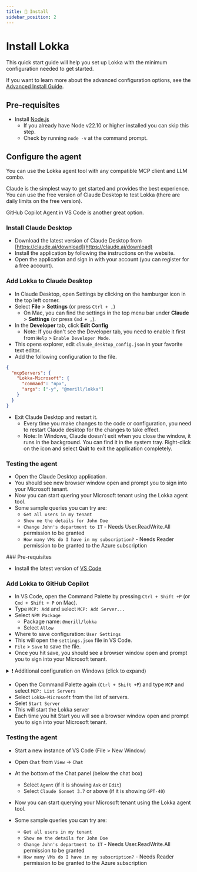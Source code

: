 ```yaml
---
title: 🚀 Install
sidebar_position: 2
---
```


# Install Lokka

This quick start guide will help you set up Lokka with the minimum configuration needed to get started.

If you want to learn more about the advanced configuration options, see the [Advanced Install Guide](/docs/install-advanced).

## Pre-requisites

- Install [Node.js](https://nodejs.org/en/download/)
  - If you already have Node v22.10 or higher installed you can skip this step.
  - Check by running `node -v` at the command prompt.

## Configure the agent

You can use the Lokka agent tool with any compatible MCP client and LLM combo.

Claude is the simplest way to get started and provides the best experience. You can use the free version of Claude Desktop to test Lokka (there are daily limits on the free version).

GitHub Copilot Agent in VS Code is another great option.

<Tabs>
  <TabItem value="claude" label="Claude" default>

### Install Claude Desktop

- Download the latest version of Claude Desktop from [https://claude.ai/download](https://claude.ai/download)
- Install the application by following the instructions on the website.
- Open the application and sign in with your account (you can register for a free account).

### Add Lokka to Claude Desktop

- In Claude Desktop, open Settings by clicking on the hamburger icon in the top left corner.
- Select **File** > **Settings** (or press `Ctrl + ,`)
  - On Mac, you can find the settings in the top menu bar under **Claude** > **Settings** (or press `Cmd + ,`).
- In the **Developer** tab, click **Edit Config**
  - Note: If you don't see the Developer tab, you need to enable it first from `Help` > `Enable Developer Mode`.
- This opens explorer, edit `claude_desktop_config.json` in your favorite text editor.
- Add the following configuration to the file.

```json
{
  "mcpServers": {
    "Lokka-Microsoft": {
      "command": "npx",
      "args": ["-y", "@merill/lokka"]
    }
  }
}
```

- Exit Claude Desktop and restart it.
  - Every time you make changes to the code or configuration, you need to restart Claude desktop for the changes to take effect.
  - Note: In Windows, Claude doesn't exit when you close the window, it runs in the background. You can find it in the system tray. Right-click on the icon and select **Quit** to exit the application completely.

### Testing the agent

- Open the Claude Desktop application.
- You should see new browser window open and prompt you to sign into your Microsoft tenant.
- Now you can start quering your Microsoft tenant using the Lokka agent tool.
- Some sample queries you can try are:
  - `Get all users in my tenant`
  - `Show me the details for John Doe`
  - `Change John's department to IT` - Needs User.ReadWrite.All permission to be granted
  - `How many VMs do I have in my subscription?` - Needs Reader permission to be granted to the Azure subscription

</TabItem>
  <TabItem value="vscode" label="VS Code">
### Pre-requisites

- Install the latest version of [VS Code](https://code.visualstudio.com)

### Add Lokka to GitHub Copilot

- In VS Code, open the Command Palette by pressing `Ctrl + Shift +P` (or `Cmd + Shift + P` on Mac).
- Type `MCP: Add` and select `MCP: Add Server...`
- Select `NPM Package`
  - Package name: `@merill/lokka`
  - Select `Allow`
- Where to save configuration: `User Settings`
- This will open the `settings.json` file in VS Code.
- `File` > `Save` to save the file.
- Once you hit save, you should see a browser window open and prompt you to sign into your Microsoft tenant.

<details>
<summary>❗ Additional configuration on Windows (click to expand)</summary>

Update the settings.json file and change the command and args parameters as shown below.
```json {4,5}
{
  "mcp.servers": {
    "Lokka-Microsoft": {
      "command": "cmd",
      "args": ["/c", "npx", "-y", "@merill/lokka"]
    }
  }
}
```
</details>

- Open the Command Palette again (`Ctrl + Shift +P`) and type `MCP` and select `MCP: List Servers`
- Select `Lokka-Microsoft` from the list of servers.
- Selet `Start Server`
- This will start the Lokka server 
- Each time you hit Start you will see a browser window open and prompt you to sign into your Microsoft tenant.

### Testing the agent

- Start a new instance of VS Code (File > New Window)
- Open `Chat` from `View` → `Chat`
- At the bottom of the Chat panel (below the chat box)
  - Select `Agent` (if it is showing `Ask` or `Edit`)
  - Select `Claude Sonnet 3.7` or above (if it is showing `GPT-40`)

- Now you can start querying your Microsoft tenant using the Lokka agent tool.
- Some sample queries you can try are:
  - `Get all users in my tenant`
  - `Show me the details for John Doe`
  - `Change John's department to IT` - Needs User.ReadWrite.All permission to be granted
  - `How many VMs do I have in my subscription?` - Needs Reader permission to be granted to the Azure subscription
</TabItem>
</Tabs>
